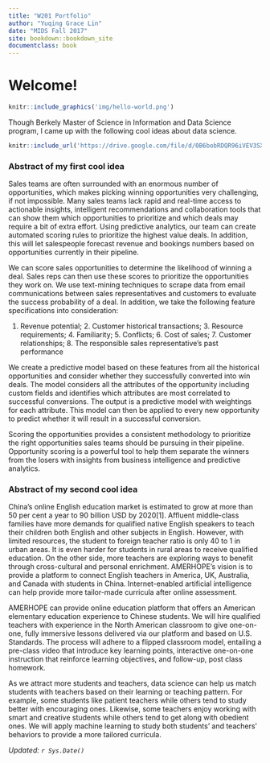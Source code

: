```yaml
---
title: "W201 Portfolio"
author: "Yuqing Grace Lin"
date: "MIDS Fall 2017"
site: bookdown::bookdown_site
documentclass: book
---
```


# Welcome!

<!-- You can include images saved within your repo... -->
```r
knitr::include_graphics('img/hello-world.png')
```

Though Berkely Master of Science in Information and Data Science program, I came up with the following cool ideas about data science. 

<!-- Below this line is just examples of how you can embed video from Google Drive. First you have to enable sharing, then just get the object ID which is that long string between d/ and /preview and will also be appended to any sharing link you generate for your video. -->
<p>
```r
knitr::include_url('https://drive.google.com/file/d/0B6bobRDQR96iVEV3SXJJal9CczQ/preview')
```

### Abstract of my first cool idea

Sales teams are often surrounded with an enormous number of opportunities, which makes picking winning opportunities very challenging, if not impossible. Many sales teams lack rapid and real-time access to actionable insights, intelligent recommendations and collaboration tools that can show them which opportunities to prioritize and which deals may require a bit of extra effort. Using predictive analytics, our team can create automated scoring rules to prioritize the highest value deals. In addition, this will let salespeople forecast revenue and bookings numbers based on opportunities currently in their pipeline. 

We can score sales opportunities to determine the likelihood of winning a deal. Sales reps can then use these scores to prioritize the opportunities they work on. We use text-mining techniques to scrape data from email communications between sales representatives and customers to evaluate the success probability of a deal. In addition, we take the following feature specifications into consideration:

1. Revenue potential; 2. Customer historical transactions; 3. Resource requirements; 4. Familiarity; 5. Conflicts; 6. Cost of sales; 7. Customer relationships; 8. The responsible sales representative's past performance

We create a predictive model based on these features from all the historical opportunities and consider whether they successfully converted into win deals. The model considers all the attributes of the opportunity including custom fields and identifies which attributes are most correlated to successful conversions. The output is a predictive model with weightings for each attribute. This model can then be applied to every new opportunity to predict whether it will result in a successful conversion.

Scoring the opportunities provides a consistent methodology to prioritize the right opportunities sales teams should be pursuing in their pipeline. Opportunity scoring is a powerful tool to help them separate the winners from the losers with insights from business intelligence and predictive analytics.

### Abstract of my second cool idea

China’s online English education market is estimated to grow at more than 50 per cent a year to 90 billion USD by 2020[1]. Affluent middle-class families have more demands for qualified native English speakers to teach their children both English and other subjects in English. However, with limited resources, the student to foreign teacher ratio is only 40 to 1 in urban areas. It is even harder for students in rural areas to receive qualified education. On the other side, more teachers are exploring ways to benefit through cross-cultural and personal enrichment. AMERHOPE's vision is to provide a platform to connect English teachers in America, UK, Australia, and Canada with students in China. Internet-enabled artificial intelligence can help provide more tailor-made curricula after online assessment.

AMERHOPE can provide online education platform that offers an American elementary education experience to Chinese students. We will hire qualified teachers with experience in the North American classroom to give one-on-one, fully immersive lessons delivered via our platform and based on U.S. Standards. The process will adhere to a flipped classroom model, entailing a pre-class video that introduce key learning points, interactive one-on-one instruction that reinforce learning objectives, and follow-up, post class homework.

As we attract more students and teachers, data science can help us match students with teachers based on their learning or teaching pattern. For example, some students like patient teachers while others tend to study better with encouraging ones. Likewise, some teachers enjoy working with smart and creative students while others tend to get along with obedient ones. We will apply machine learning to study both students' and teachers' behaviors to provide a more tailored curricula.
  

*Updated: `r Sys.Date()`*
